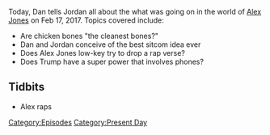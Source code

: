 {{DEFAULTSORT:
    #_EPISODE_0014:February 17, 2017
}}{{Episode
    | title           = February 17, 2017
    | caption         = Listen to this episode on [https://knowledgefight.libsyn.com/knowledge-fight-feb-17-2017 Libsyn] [https://open.spotify.com/episode/6OcoKYNWxZO0SLZB9M6Ez3 Spotify], Read the [[Transcript/14: February 17, 2017|Unofficial Transcript]]
    | episodeNumber   = 14
    | length          = 02:47:20
    | airDate         = February 20, 2017
    | coverageDate    = February 17, 2017
    | episodeType     = [[:Category:Present Day|Present Day]]
    | previousEpisode = [[13: February 14, 2017]]
    | nextEpisode     = [[15: February 20-21, 2017]]
}}

{{Stub}}

Today, Dan tells Jordan all about the what was going on in the world of [[Alex Jones]] on Feb 17, 2017. Topics covered include:

*Are chicken bones "the cleanest bones?"
*Dan and Jordan conceive of the best sitcom idea ever
*Does Alex Jones low-key try to drop a rap verse?
*Does Trump have a super power that involves phones?

==Tidbits==

*Alex raps

[[Category:Episodes]]
[[Category:Present Day]]
